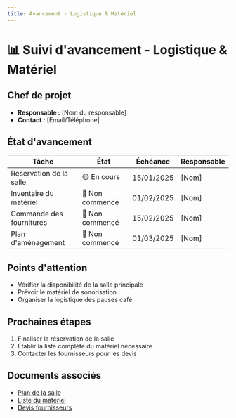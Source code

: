 ```yaml
---
title: Avancement - Logistique & Matériel
---
```


# 📊 Suivi d'avancement - Logistique & Matériel

## Chef de projet
- **Responsable :** [Nom du responsable]
- **Contact :** [Email/Téléphone]

## État d'avancement
| Tâche | État | Échéance | Responsable |
|-------|------|----------|-------------|
| Réservation de la salle | 🟡 En cours | 15/01/2025 | [Nom] |
| Inventaire du matériel | 🔴 Non commencé | 01/02/2025 | [Nom] |
| Commande des fournitures | 🔴 Non commencé | 15/02/2025 | [Nom] |
| Plan d'aménagement | 🔴 Non commencé | 01/03/2025 | [Nom] |

## Points d'attention
- Vérifier la disponibilité de la salle principale
- Prévoir le matériel de sonorisation
- Organiser la logistique des pauses café

## Prochaines étapes
1. Finaliser la réservation de la salle
2. Établir la liste complète du matériel nécessaire
3. Contacter les fournisseurs pour les devis

## Documents associés
- [Plan de la salle](/)
- [Liste du matériel](/)
- [Devis fournisseurs](/)
